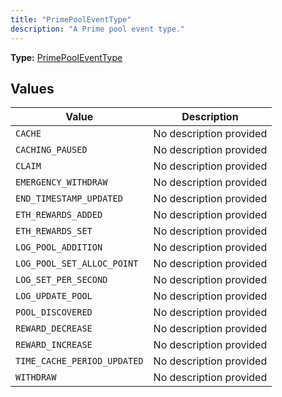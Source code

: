 ```yaml
---
title: "PrimePoolEventType"
description: "A Prime pool event type."
---
```


**Type:** [PrimePoolEventType](/api-reference/types/primepooleventtype)

## Values

| Value | Description |
|-------|-------------|
| `CACHE` | No description provided |
| `CACHING_PAUSED` | No description provided |
| `CLAIM` | No description provided |
| `EMERGENCY_WITHDRAW` | No description provided |
| `END_TIMESTAMP_UPDATED` | No description provided |
| `ETH_REWARDS_ADDED` | No description provided |
| `ETH_REWARDS_SET` | No description provided |
| `LOG_POOL_ADDITION` | No description provided |
| `LOG_POOL_SET_ALLOC_POINT` | No description provided |
| `LOG_SET_PER_SECOND` | No description provided |
| `LOG_UPDATE_POOL` | No description provided |
| `POOL_DISCOVERED` | No description provided |
| `REWARD_DECREASE` | No description provided |
| `REWARD_INCREASE` | No description provided |
| `TIME_CACHE_PERIOD_UPDATED` | No description provided |
| `WITHDRAW` | No description provided |

